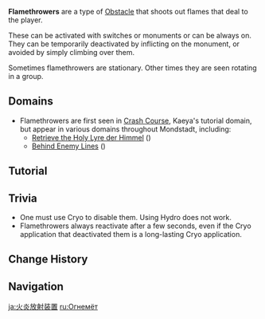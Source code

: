 {{Terminology Infobox
|image = Flamethrower.png
|type  = Obstacles
}}
'''Flamethrowers''' are a type of [[Obstacle]] that shoots out flames that deal {{Color|Pyro DMG}} to the player.

These can be activated with switches or monuments or can be always on. They can be temporarily deactivated by inflicting {{Cryo}} on the monument, or avoided by simply climbing over them.

Sometimes flamethrowers are stationary. Other times they are seen rotating in a group.

==Domains==
* Flamethrowers are first seen in [[Crash Course]], Kaeya's tutorial domain, but appear in various domains throughout Mondstadt, including:
** [[Retrieve the Holy Lyre der Himmel]] ({{Quest|Chasing Shadows}})
** [[Behind Enemy Lines]] ({{Quest|Through the Motions, to the Heart}})

==Tutorial==
{{Tutorial
|image1  = Tutorial Kaeya 3.png
|text1   = A flamethrower's core is what gives it the energy to shoot fire.
|image2  = Tutorial Kaeya 4.png
|text2   = Use {{Color|help|Cryo Skills}} to temporarily disable flamethrowers' cores and stop them from shooting fire.
}}

==Trivia==
* One must use Cryo to disable them. Using Hydro does not work.
* Flamethrowers always reactivate after a few seconds, even if the Cryo application that deactivated them is a long-lasting Cryo application.

==Change History==
{{Change History|1.0}}

==Navigation==
{{Exploration Navbox}}

[[ja:火炎放射装置]]
[[ru:Огнемёт]]